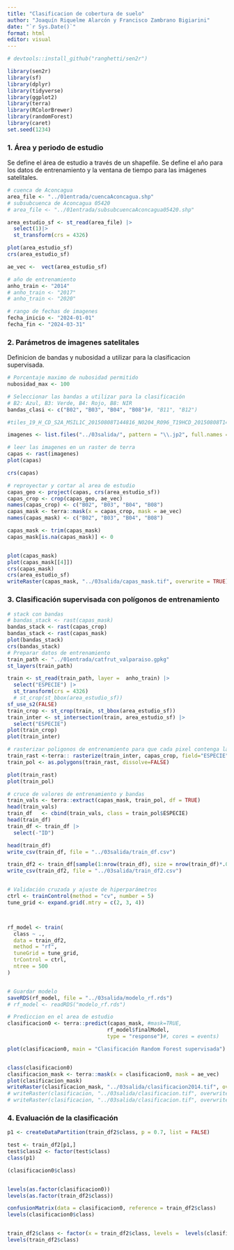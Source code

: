 ```yaml
---
title: "Clasificacion de cobertura de suelo"
author: "Joaquín Riquelme Alarcón y Francisco Zambrano Bigiarini"
date: "`r Sys.Date()`"
format: html
editor: visual
---
```


```r

# devtools::install_github("ranghetti/sen2r")

library(sen2r)
library(sf)
library(dplyr)
library(tidyverse)
library(ggplot2)
library(terra) 
library(RColorBrewer)
library(randomForest)
library(caret)
set.seed(1234)

```

### 1. Área y periodo de estudio

Se define el área de estudio a través de un shapefile. Se define el año para los datos de entrenamiento y la ventana de tiempo para las imágenes satelitales.

```r

# cuenca de Aconcagua
area_file <- "../01entrada/cuencaAconcagua.shp"
# subsubcuenca de Aconcagua 05420
# area_file <- "../01entrada/subsubcuencaAconcagua05420.shp"

area_estudio_sf <- st_read(area_file) |>
  select(1)|>
  st_transform(crs = 4326)

plot(area_estudio_sf)
crs(area_estudio_sf)

ae_vec <-  vect(area_estudio_sf)

# año de entrenamiento
anho_train <- "2014"
# anho_train <- "2017"
# anho_train <- "2020"

# rango de fechas de imagenes
fecha_inicio <- "2024-01-01"
fecha_fin <- "2024-03-31"
```

### 2. Parámetros de imagenes satelitales

Definicion de bandas y nubosidad a utilizar para la clasificacion supervisada.

```r

# Porcentaje maximo de nubosidad permitido
nubosidad_max <- 100 

# Seleccionar las bandas a utilizar para la clasificación
# B2: Azul, B3: Verde, B4: Rojo, B8: NIR
bandas_clasi <- c("B02", "B03", "B04", "B08")#, "B11", "B12")

#tiles_19_H_CD_S2A_MSIL1C_20150808T144816_N0204_R096_T19HCD_20150808T144817.SAFE_GRANULE_L1C_T19HCD_A000665_20150808T144817_IMG_DATA_T19HCD_20150808T144816_B04

imagenes <- list.files("../03salida/", pattern = "\\.jp2", full.names = TRUE)

# leer las imagenes en un raster de terra
capas <- rast(imagenes)
plot(capas)

crs(capas)

# reproyectar y cortar al area de estudio
capas_geo <- project(capas, crs(area_estudio_sf))
capas_crop <- crop(capas_geo, ae_vec)
names(capas_crop) <- c("B02", "B03", "B04", "B08") 
capas_mask <- terra::mask(x = capas_crop, mask = ae_vec)
names(capas_mask) <- c("B02", "B03", "B04", "B08") 

capas_mask <- trim(capas_mask)
capas_mask[is.na(capas_mask)] <- 0


plot(capas_mask)
plot(capas_mask[[4]])
crs(capas_mask)
crs(area_estudio_sf)
writeRaster(capas_mask, "../03salida/capas_mask.tif", overwrite = TRUE)


```

### 3. Clasificación supervisada con polígonos de entrenamiento

```r
# stack con bandas 
# bandas_stack <- rast(capas_mask)
bandas_stack <- rast(capas_crop)
bandas_stack <- rast(capas_mask)
plot(bandas_stack)
crs(bandas_stack)
# Preparar datos de entrenamiento
train_path <- "../01entrada/catfrut_valparaiso.gpkg"
st_layers(train_path)

train <- st_read(train_path, layer =  anho_train) |>
  select("ESPECIE") |>
  st_transform(crs = 4326) 
  # st_crop(st_bbox(area_estudio_sf))
sf_use_s2(FALSE)
train_crop <- st_crop(train, st_bbox(area_estudio_sf))
train_inter <- st_intersection(train, area_estudio_sf) |>
  select("ESPECIE")
plot(train_crop)
plot(train_inter)

# rasterizar poligonos de entrenamiento para que cada pixel contenga la informacion
train_rast <-terra:: rasterize(train_inter, capas_crop, field="ESPECIE")
train_pol <- as.polygons(train_rast, dissolve=FALSE)

plot(train_rast)
plot(train_pol)

# cruce de valores de entrenamiento y bandas
train_vals <- terra::extract(capas_mask, train_pol, df = TRUE)
head(train_vals)
train_df   <- cbind(train_vals, class = train_pol$ESPECIE)
head(train_df)
train_df <- train_df |>
  select(-"ID")

head(train_df)
write_csv(train_df, file = "../03salida/train_df.csv")

train_df2 <- train_df[sample(1:nrow(train_df), size = nrow(train_df)*.01, replace = FALSE),]
write_csv(train_df2, file = "../03salida/train_df2.csv")


# Validación cruzada y ajuste de hiperparámetros
ctrl <- trainControl(method = "cv", number = 5)
tune_grid <- expand.grid(.mtry = c(2, 3, 4))



rf_model <- train(
  class ~ .,
  data = train_df2,
  method = "rf",
  tuneGrid = tune_grid,
  trControl = ctrl,
  ntree = 500
)


# Guardar modelo
saveRDS(rf_model, file = "../03salida/modelo_rf.rds")
# rf_model <- readRDS("modelo_rf.rds")

# Prediccion en el area de estudio
clasificacion0 <- terra::predict(capas_mask, #mask=TRUE,
                                rf_model$finalModel, 
                                type = "response")#, cores = events)

plot(clasificacion0, main = "Clasificación Random Forest supervisada")


class(clasificacion0)
clasificacion_mask <- terra::mask(x = clasificacion0, mask = ae_vec)
plot(clasificacion_mask)
writeRaster(clasificacion_mask, "../03salida/clasificacion2014.tif", overwrite = TRUE)
# writeRaster(clasificacion, "../03salida/clasificacion.tif", overwrite = TRUE)
# writeRaster(clasificacion, "../03salida/clasificacion.tif", overwrite = TRUE)


```

### 4. Evaluación de la clasificación

```r


p1 <- createDataPartition(train_df2$class, p = 0.7, list = FALSE)

test <- train_df2[p1,]
test$class2 <- factor(test$class)
class(p1)

(clasificacion0$class)


levels(as.factor(clasificacion0))
levels(as.factor(train_df2$class))

confusionMatrix(data = clasificacion0, reference = train_df2$class)
levels(clasificacion0$class)


train_df2$class <- factor(x = train_df2$class, levels =  levels(clasificacion0) , )
levels(train_df2$class)

```
